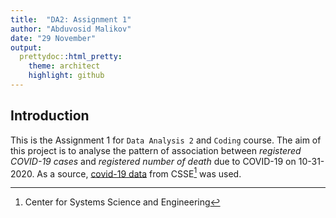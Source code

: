 ```yaml
---
title:  "DA2: Assignment 1"
author: "Abduvosid Malikov"
date: "29 November"
output:
  prettydoc::html_pretty:
    theme: architect
    highlight: github
---
```


## Introduction

This is the Assignment 1 for `Data Analysis 2`  and `Coding` course. The aim of this project is  to analyse the pattern of association between *registered COVID-19 cases* and *registered number of death* due to COVID-19 on 10-31-2020. 
As a source, [covid-19 data](https://github.com/CSSEGISandData/COVID-19/blob/master/csse_covid_19_data/csse_covid_19_daily_reports/10-31-2020.csv) from CSSE^[Center for Systems Science and Engineering] was used. 
